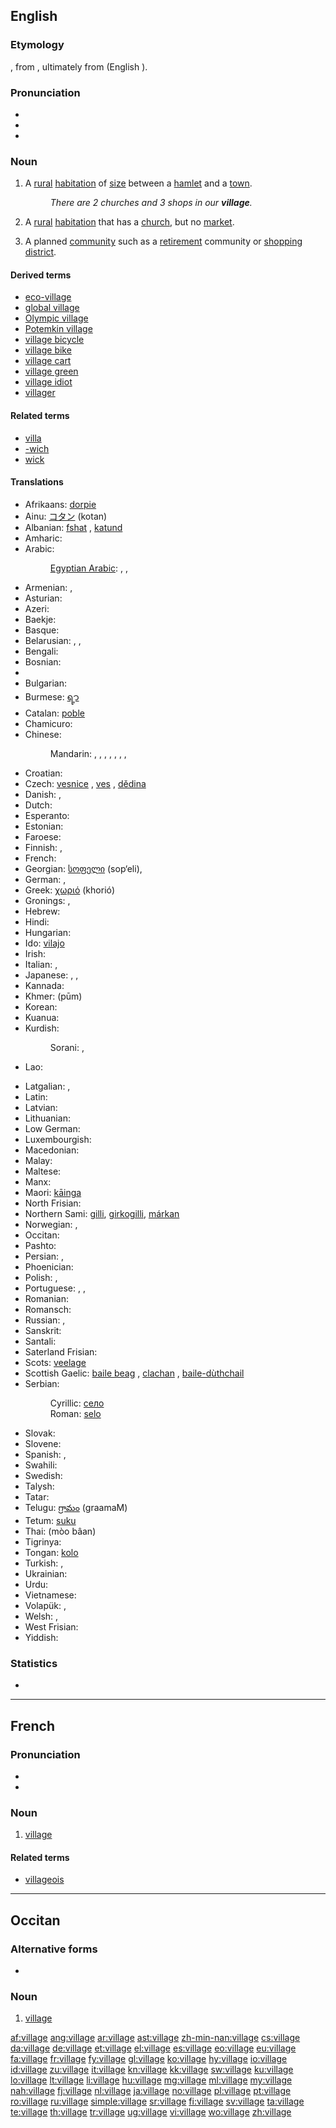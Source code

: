 ==English==
{{wikipedia}}

===Etymology===
{{etyl|fro}} {{term|vilage|lang=fro}}, from {{etyl|LL.}} {{recons|villaticum|lang=LL.}}, ultimately from {{etyl|la}} {{term|villa|lang=la}} (English {{term|villa|lang=en}}).

===Pronunciation===
* {{IPA|/ˈvɪlədʒ/}}
* {{audio|en-us-village.ogg|Audio (US)}}
* {{audio|En-uk-village.ogg|Audio (UK)}}

===Noun===
{{en-noun}}

# A [[rural]] [[habitation]] of [[size]] between a [[hamlet]] and a [[town]].
#: ''There are 2 churches and 3 shops in our '''village'''.''
# {{British}} A [[rural]] [[habitation]] that has a [[church]], but no [[market]].
# {{Australia}} A planned [[community]] such as a [[retirement]] community or [[shopping]] [[district]].

====Derived terms====
* [[eco-village]]
* [[global village]]
* [[Olympic village]]
* [[Potemkin village]]
* [[village bicycle]]
* [[village bike]]
* [[village cart]]
* [[village green]]
* [[village idiot]]
* [[villager]]

====Related terms====
* [[villa]]
* [[-wich]]
* [[wick]]

====Translations====
{{trans-top|a rural habitation of size between a hamlet and a town}}
* Afrikaans: [[dorpie]]
* Ainu: [[コタン]] (kotan)
* Albanian: [[fshat]] {{m}}, [[katund]] {{m}}
* Amharic: {{t|am|መንደር|tr=mändär|sc=Ethi}}
* Arabic: {{t+|ar|قرية|f|tr=qárya}}
*: [[Egyptian Arabic]]: {{tø|arz|قرية|f|tr=qarya|sc=Arab}}, {{tø|arz|كفر|m|tr=kafr|sc=Arab}}, {{tø|arz|نجع|m|tr=nagʕ|sc=Arab}}
* Armenian: {{t-|hy|գյուղ|tr=gyuġ}}, {{t-|hy|շեն|tr=šen}}
* Asturian: {{t|ast|aldea|f}}
* Azeri: {{t+|az|kənd|xs=Azeri}}
* Baekje: {{tø|pkc|夫里|tr=buri}}
* Basque: {{t|eu|herrixka|xs=Basque}}
* Belarusian: {{t-|be|весь|f|tr=ves'|xs=Belarusian}}, {{t|be|вёска|f|tr=vjóska|xs=Belarusian}}, {{t|be|сяло|n|tr=sjaló|sc=Cyrl}}
* Bengali: {{t|bn|গ্রাম|sc=Beng}}
* Bosnian: {{t-|bs|selo|n}}
* {{trreq|br}}
* Bulgarian: {{t+|bg|село|n}}
* Burmese: [[ရ့ာ]]
* Catalan: [[poble]] {{m}}
* Chamicuro: {{tø|ccc|chi'nashtalichi}}
* Chinese:
*: Mandarin: {{t-|cmn|村|tr=cūn|sc=Hani}}, {{t-|cmn|鄉村|sc=Hani}}, {{t-|cmn|乡村|tr=xiāngcūn|sc=Hani}}, {{t-|cmn|農村|sc=Hani}}, {{t-|cmn|农村|tr=nóngcūn|sc=Hani}}, {{t-|cmn|村子|tr=cūnzi|sc=Hani}}, {{t-|cmn|村莊|sc=Hani}}, {{t-|cmn|村庄|tr=cūnzhuāng|sc=Hani}}
* Croatian: {{t+|hr|selo|n}}
* Czech: [[vesnice]] {{f}}, [[ves]] {{f}}, [[dědina]] {{f}}
* Danish: {{t-|da|landsby|c}}, {{t-|da|by|c}}
* Dutch: {{t+|nl|dorp|n}}
* Esperanto: {{t-|eo|vilaĝo|xs=Esperanto}}
* Estonian: {{t+|et|küla}}
* Faroese: {{t|fo|bygd|f}}
* Finnish: {{t+|fi|kylä}}, {{t|fi|kirkonkylä}}
* French: {{t+|fr|village|m}}
* Georgian: [[სოფელი]] (sop‘eli), {{t|ka|შენი|tr=sheni|sc=Geor}}
* German: {{t+|de|Dorf|n}}, {{t+|de|Dörfer|p}}
* Greek: [[χωριό]] (khorió) {{n}}
* Gronings: {{tø|gos|loug}}, {{tø|gos|dörp}}
* Hebrew: {{t|he|כפר|m|tr=kfar}}
* Hindi: {{t|hi|गांव|m|tr=gānv|sc=Deva}}
* Hungarian: {{t+|hu|falu}}
* Ido: [[vilajo]]
* Irish: {{t+|ga|sráidbhaile|m|xs=Irish}}
* Italian: {{t+|it|villaggio|m}}, {{t+|it|borgo|m}}
* Japanese: {{t+|ja|村}}, {{t+|ja|むら|tr=mura}}, {{t+|ja|田舎|tr=いなか, inaka}} {{qualifier|country}}
* Kannada: {{t|kn|ಗ್ರಾಮ|tr=grāma|sc=Knda|xs=Kannada}}
* Khmer: {{Khmr|[[ភូមិ]]}} (pūm)
* Korean: {{t+|ko|마을|tr=ma-eul|sc=Hang}}
* Kuanua: {{tø|ksd|gunan}}
* Kurdish:
*: Sorani: {{ku-Arab|[[دێ]]}}, {{ku-Arab|[[گوند]]}}
* Lao: {{t-|lo|ບ້ານ|tr=baan|sc=Laoo|xs=Lao}}
{{trans-mid}}
* Latgalian: {{tø|ltg|sola}}, {{tø|ltg|cīms}}
* Latin: {{t+|la|rus|n}}
* Latvian: {{t|lv|ciems|m}}
* Lithuanian: {{t+|lt|kaimas|m|xs=Lithuanian}}
* Low German: {{t|nds|Dörp|n}}
* Luxembourgish: {{t|lb|Duerf|n}}
* Macedonian: {{t-|mk|село|n|tr=sélo}}
* Malay: {{t+|ms|kampung|xs=Malay}}
* Maltese: {{t+|mt|villaġġ|xs=Maltese}}
* Manx: {{t|gv|balley beg|m}}
* Maori: [[kāinga]]
* North Frisian: {{qualifier|Sylt dialect}} {{tø|frr|tērp|n}}
* Northern Sami: [[gilli]], [[girkogilli]], [[márkan]]
* Norwegian: {{t+|no|landsby}}, {{t-|no|torp|n}}
* Occitan: {{t+|oc|vilatge|xs=Occitan}}
* Pashto: {{t-|ps|کلی|m|tr=kəlai}}
* Persian: {{t|fa|روستا|tr=rustā|xs=Persian}}, {{t+|fa|ده|tr=deh|xs=Persian}}
* Phoenician: {{tø|phn|𐤊𐤐𐤓|m|tr=kpr|sc=Phnx}}
* Polish: {{t+|pl|wieś|f}}, {{t|pl|wioska|f}}
* Portuguese: {{t+|pt|aldeia|f}}, {{t|pt|vila}}, {{t|pt|povoado}}
* Romanian: {{t+|ro|sat|n}}
* Romansch: {{t|rm|vischnanca|f}}
* Russian: {{t+|ru|деревня|f|tr=derévnja}}, {{t+|ru|село|n|tr=seló}}
* Sanskrit: {{t|sa|ग्राम|tr=grām|sc=Deva}}
* Santali: {{tø|sat|ᱚᱛᱳ|tr=ato|sc=Olck}}
* Saterland Frisian: {{tø|stq|Täärp}}
* Scots: [[veelage]]
* Scottish Gaelic: [[baile beag]] {{m}}, [[clachan]] {{m}}, [[baile-dùthchail]] {{m}}
* Serbian:
*: Cyrillic: [[село]] {{n}}
*: Roman: [[selo#Serbian|selo]] {{n}}
* Slovak: {{t-|sk|dedina|f}}
* Slovene: {{t+|sl|vas|f}}
* Spanish: {{t-|es|aldea|f}}, {{t+|es|pueblo|m}}
* Swahili: {{t+|sw|kijiji|xs=Swahili}}
* Swedish: {{t+|sv|by|c}}
* Talysh: {{tø|tly|ди|tr=di}}
* Tatar: {{t+|tt|авыл|sc=Cyrl|xs=Tatar}}
* Telugu: [[గ్రామం]] (graamaM)
* Tetum: [[suku]]
* Thai: {{Thai|[[หมู่บ้าน]]}} (mòo bâan)
* Tigrinya: {{t|ti|ቍሸት|tr=kʷ’ɨʃetɨ|sc=Ethi}}
* Tongan: [[kolo]]
* Turkish: {{t+|tr|köy}}, {{t+|tr|nahiye}}
* Ukrainian: {{t+|uk|село|n|tr=seló|xs=Ukrainian}}
* Urdu: {{t|ur|گانو|m|tr=gānv|sc=ur-Arab}}
* Vietnamese: {{t+|vi|làng|xs=Vietnamese}}
* Volapük: {{t+|vo|vilag}}, {{qualifier|diminutive}} {{t+|vo|vilagil}}
* Welsh: {{t-|cy|llan|f|xs=Welsh}}, {{t+|cy|pentref|m|xs=Welsh}}
* West Frisian: {{t+|fy|doarp|n|xs=West Frisian}}
* Yiddish: {{t-|yi|דאָרף|n|tr=dorf|xs=Yiddish}}
{{trans-bottom}}

===Statistics===
* {{rank|cry|step|turning|812|village|quickly|lie|supposed}}

----

==French==

===Pronunciation===
* {{audio|Fr-village.ogg|Audio (un village)}}
* {{IPA|/vilaʒ/|lang=fr}}

===Noun===
{{fr-noun|m}}

# [[#English|village]]

====Related terms====
* [[villageois]]

----

==Occitan==

===Alternative forms===
* {{l|oc|vilage}}

===Noun===
{{oc-noun|m}}

# [[#English|village]]

[[af:village]]
[[ang:village]]
[[ar:village]]
[[ast:village]]
[[zh-min-nan:village]]
[[cs:village]]
[[da:village]]
[[de:village]]
[[et:village]]
[[el:village]]
[[es:village]]
[[eo:village]]
[[eu:village]]
[[fa:village]]
[[fr:village]]
[[fy:village]]
[[gl:village]]
[[ko:village]]
[[hy:village]]
[[io:village]]
[[id:village]]
[[zu:village]]
[[it:village]]
[[kn:village]]
[[kk:village]]
[[sw:village]]
[[ku:village]]
[[lo:village]]
[[lt:village]]
[[li:village]]
[[hu:village]]
[[mg:village]]
[[ml:village]]
[[my:village]]
[[nah:village]]
[[fj:village]]
[[nl:village]]
[[ja:village]]
[[no:village]]
[[pl:village]]
[[pt:village]]
[[ro:village]]
[[ru:village]]
[[simple:village]]
[[sr:village]]
[[fi:village]]
[[sv:village]]
[[ta:village]]
[[te:village]]
[[th:village]]
[[tr:village]]
[[ug:village]]
[[vi:village]]
[[wo:village]]
[[zh:village]]